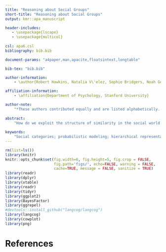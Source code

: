 ```yaml
---
title: "Reasoning about Social Groups"
short-title: "Reasoning about Social Groups"
output: kmr::apa_manuscript

header-includes:
   - \usepackage{lscape}
   - \usepackage{multicol}
   
csl: apa6.csl
bibliography: bib.bib

document-params: "a4paper,man,apacite,floatsintext,longtable"

bib-tex: "bib.bib"

author-information:
    - \author{Robert Hawkins, Natalia V\'elez, Sophie Bridgers, Noah Goodman, and Hyowen Gweon}

affiliation-information:
    - \affiliation{Department of Psychology, Stanford University}

author-note:
    "*These authors contributed equally and are listed alphabetically. Thanks to the Stanford Department of Psychology and the Vice Provost for Graduate Education for funding to support the class. We are grateful to the authors of the original studies who provided materials and gave comments on a draft of this manuscript."
    
abstract: 
    "How do we exploit the structure of similarity in the social world to make inferences about what others are like—and whether they’re like us—from such sparse observations? I’ll present a theoretical framework in which agents solve this problem by reasoning about social groups. By assuming that each individual agent’s utility is drawn from a distribution shared within their group and that their decisions are approximately rational, we can learn properties of social groups from observing their choices and flexibly use these beliefs to make predictions about novel agents. I’ll formalize this theory in a computational model and discuss several key consequences, particularly for Natalia’s work on affiliation & rare overlaps of preferences. We’ll hopefully also have time to discuss identity-formation (i.e. learning what group I belong to and what I value) and the role of knowledge in social group reasoning (i.e. how an agent came to know what they know)."
    
keywords:
    "Social categories; probabilistic modeling; hierarchical representations"
---
```


```r
rm(list=ls())
library(knitr)
knitr::opts_chunk$set(fig.width=6, fig.height=5, fig.crop = FALSE, 
                      fig.path='figs/', echo=FALSE, warning = FALSE, 
                      cache=TRUE, message = FALSE, sanitize = TRUE)
library(readr)
library(dplyr)
library(xtable)
library(readr)
library(tidyr)
library(ggplot2)
library(BayesFactor)
library(ggrepel)
#devtools::install_github("langcog/langcog")
library(langcog)
library(cowplot)
library(png)
```


# References 
